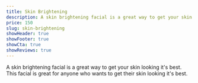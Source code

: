 ```yaml
---
title: Skin Brightening
description: A skin brightening facial is a great way to get your skin looking it's best. This facial is great for anyone who wants to get their skin looking it's best.
price: 150
slug: skin-brightening
showHeader: true
showFooter: true
showCta: true
showReviews: true
---
```


A skin brightening facial is a great way to get your skin looking it's best. This facial is great for anyone who wants to get their skin looking it's best.
